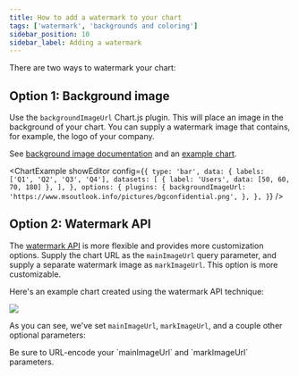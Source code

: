 ```yaml
---
title: How to add a watermark to your chart
tags: ['watermark', 'backgrounds and coloring']
sidebar_position: 10
sidebar_label: Adding a watermark
---
```



There are two ways to watermark your chart:

## Option 1: Background image

Use the `backgroundImageUrl` Chart.js plugin. This will place an image in the background of your chart. You can supply a watermark image that contains, for example, the logo of your company.

See [background image documentation](/documentation/reference/colors-and-backgrounds/#background-image) and an [example chart](https://quickchart.io/sandbox#%7B%0A%20%20type%3A%20%27bar%27%2C%0A%20%20data%3A%20%7B%0A%20%20%20%20labels%3A%20%5B%27Q1%27%2C%20%27Q2%27%2C%20%27Q3%27%2C%20%27Q4%27%5D%2C%0A%20%20%20%20datasets%3A%20%5B%7B%0A%20%20%20%20%20%20label%3A%20%27Users%27%2C%0A%20%20%20%20%20%20data%3A%20%5B50%2C%2060%2C%2070%2C%20180%5D%0A%20%20%20%20%7D%2C%20%7B%0A%20%20%20%20%20%20label%3A%20%27Revenue%27%2C%0A%20%20%20%20%20%20data%3A%20%5B100%2C%20200%2C%20300%2C%20400%5D%0A%20%20%20%20%7D%5D%0A%20%20%7D%2C%0A%20%20options%3A%20%7B%0A%20%20%20%20legend%3A%20%7B%0A%20%20%20%20%20%20labels%3A%20%7B%0A%20%20%20%20%20%20%20%20fontColor%3A%20%27%23fff%27%2C%0A%20%20%20%20%20%20%7D%0A%20%20%20%20%7D%2C%0A%20%20%20%20scales%3A%20%7B%0A%20%20%20%20%20%20xAxes%3A%20%5B%7B%0A%20%20%20%20%20%20%20%20ticks%3A%20%7B%0A%20%20%20%20%20%20%20%20%20%20fontColor%3A%20%27%23fff%27%0A%20%20%20%20%20%20%20%20%7D%0A%20%20%20%20%20%20%7D%5D%2C%0A%20%20%20%20%20%20yAxes%3A%20%5B%7B%0A%20%20%20%20%20%20%20%20ticks%3A%20%7B%20%20%20%20%20%20%20%20%0A%20%20%20%20%20%20%20%20%20%20beginAtZero%3A%20true%2C%0A%20%20%20%20%20%20%20%20%20%20fontColor%3A%20%27%23fff%27%0A%20%20%20%20%20%20%20%20%7D%2C%0A%20%20%20%20%20%20%20%20gridLines%3A%20%7B%0A%20%20%20%20%20%20%20%20%20%20color%3A%20%27%23aaa%27%0A%20%20%20%20%20%20%20%20%7D%0A%20%20%20%20%20%20%7D%5D%0A%20%20%20%20%7D%2C%0A%20%20%20%20plugins%3A%20%7B%0A%20%20%20%20%20%20backgroundImageUrl%3A%20%27https%3A%2F%2Fcdn.pixabay.com%2Fphoto%2F2017%2F08%2F30%2F01%2F05%2Fmilky-way-2695569__340.jpg%27%2C%0A%20%20%20%20%7D%0A%20%20%7D%0A%7D).

<ChartExample
  showEditor
  config={`{
  type: 'bar',
  data: {
    labels: ['Q1', 'Q2', 'Q3', 'Q4'],
    datasets: [
      { label: 'Users', data: [50, 60, 70, 180] },
    ],
  },
  options: {
    plugins: {
      backgroundImageUrl:
        'https://www.msoutlook.info/pictures/bgconfidential.png',
    },
  },
}`}
/>

## Option 2: Watermark API

The [watermark API](/documentation/watermark-api/) is more flexible and provides more customization options. Supply the chart URL as the `mainImageUrl` query parameter, and supply a separate watermark image as `markImageUrl`. This option is more customizable.

Here's an example chart created using the watermark API technique:

<Image src="https://quickchart.io/watermark?mainImageUrl=https%3A%2F%2Fquickchart.io%2Fchart%3Fc%3D%257B%250A%2520%2520type%253A%2520%2527bar%2527%252C%250A%2520%2520data%253A%2520%257B%250A%2520%2520%2520%2520labels%253A%2520%255B%2527Q1%2527%252C%2520%2527Q2%2527%252C%2520%2527Q3%2527%252C%2520%2527Q4%2527%255D%252C%250A%2520%2520%2520%2520datasets%253A%2520%255B%257B%250A%2520%2520%2520%2520%2520%2520label%253A%2520%2527Users%2527%252C%250A%2520%2520%2520%2520%2520%2520data%253A%2520%255B50%252C%252060%252C%252070%252C%2520180%255D%250A%2520%2520%2520%2520%257D%255D%250A%2520%2520%257D%250A%257D&markImageUrl=https%3A%2F%2Fupload.wikimedia.org%2Fwikipedia%2Fcommons%2Fthumb%2F3%2F36%2FSeal_of_the_President_of_the_United_States.svg%2F200px-Seal_of_the_President_of_the_United_States.svg.png&markRatio=0.5&position=center&opacity=0.2&margin=0&imageWidth=500" />

As you can see, we've set `mainImageUrl`, `markImageUrl`, and a couple other optional parameters:

<CodeWithHighlights
  wrap
  code="https://quickchart.io/watermark?**mainImageUrl=**https%3A%2F%2Fquickchart.io%2Fchart%3Fc%3D%257B%250A%2520%2520type%253A%2520%2527bar%2527%252C%250A%2520%2520data%253A%2520%257B%250A%2520%2520%2520%2520labels%253A%2520%255B%2527Q1%2527%252C%2520%2527Q2%2527%252C%2520%2527Q3%2527%252C%2520%2527Q4%2527%255D%252C%250A%2520%2520%2520%2520datasets%253A%2520%255B%257B%250A%2520%2520%2520%2520%2520%2520label%253A%2520%2527Users%2527%252C%250A%2520%2520%2520%2520%2520%2520data%253A%2520%255B50%252C%252060%252C%252070%252C%2520180%255D%250A%2520%2520%2520%2520%257D%255D%250A%2520%2520%257D%250A%257D**&markImageUrl=**https%3A%2F%2Fupload.wikimedia.org%2Fwikipedia%2Fcommons%2Fthumb%2F3%2F36%2FSeal_of_the_President_of_the_United_States.svg%2F200px-Seal_of_the_President_of_the_United_States.svg.png**&markRatio=**0.5**&position=**center**&opacity=**0.2**&margin=**0**&imageWidth=**500"
/>

<Admonition type="tip">
  Be sure to URL-encode your `mainImageUrl` and `markImageUrl` parameters.
</Admonition>

